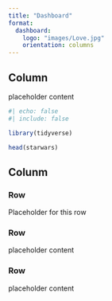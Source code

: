 ```yaml
---
title: "Dashboard"
format: 
  dashboard: 
    logo: "images/Love.jpg"
    orientation: columns
---
```



## Column {width="35%"}
placeholder content

```r
#| echo: false
#| include: false

library(tidyverse)

```


```r
head(starwars)
```


## Colunm {width="65%"}

### Row {height="10%"}
Placeholder for this row

### Row {height="70%"}
placeholder content

### Row {height="20%"}
placeholder content

